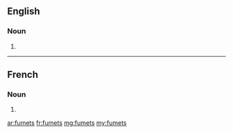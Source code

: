 ==English==

===Noun===
{{head|en|plural}}

# {{plural of|fumet|lang=en}}

----

==French==

===Noun===
{{head|fr|plural}} {{g|m-p}}

# {{plural of|fumet|lang=fr}}

[[ar:fumets]]
[[fr:fumets]]
[[mg:fumets]]
[[my:fumets]]